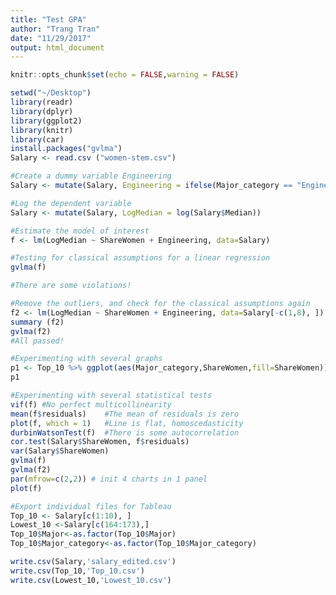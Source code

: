 ```yaml
---
title: "Test GPA"
author: "Trang Tran"
date: "11/29/2017"
output: html_document
---
```


```r
knitr::opts_chunk$set(echo = FALSE,warning = FALSE)
```

```r
setwd("~/Desktop")
library(readr)
library(dplyr)
library(ggplot2)
library(knitr)
library(car)
install.packages("gvlma")
Salary <- read.csv ("women-stem.csv")
```

```r
#Create a dummy variable Engineering
Salary <- mutate(Salary, Engineering = ifelse(Major_category == "Engineering", "1", "0"))
```

```r
#Log the dependent variable
Salary <- mutate(Salary, LogMedian = log(Salary$Median))
```

```r
#Estimate the model of interest
f <- lm(LogMedian ~ ShareWomen + Engineering, data=Salary)
```

```r
#Testing for classical assumptions for a linear regression
gvlma(f)

#There are some violations!
```

```r
#Remove the outliers, and check for the classical assumptions again
f2 <- lm(LogMedian ~ ShareWomen + Engineering, data=Salary[-c(1,8), ])
summary (f2)
gvlma(f2)
#All passed!
```

```r
#Experimenting with several graphs
p1 <- Top_10 %>% ggplot(aes(Major_category,ShareWomen,fill=ShareWomen))
p1
```

```r
#Experimenting with several statistical tests
vif(f) #No perfect multicollinearity
mean(f$residuals)    #The mean of residuals is zero
plot(f, which = 1)   #Line is flat, homoscedasticity
durbinWatsonTest(f)  #There is some autocorrelation
cor.test(Salary$ShareWomen, f$residuals)
var(Salary$ShareWomen) 
gvlma(f)
gvlma(f2)
par(mfrow=c(2,2)) # init 4 charts in 1 panel
plot(f)
```

```r
#Export individual files for Tableau
Top_10 <- Salary[c(1:10), ]
Lowest_10 <-Salary[c(164:173),]
Top_10$Major<-as.factor(Top_10$Major)
Top_10$Major_category<-as.factor(Top_10$Major_category)

write.csv(Salary,'salary_edited.csv')
write.csv(Top_10,'Top_10.csv')
write.csv(Lowest_10,'Lowest_10.csv')
```

